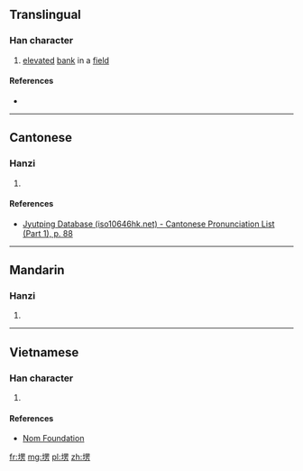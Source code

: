 ==Translingual==

===Han character===
{{Han char|rn=32|rad=土|as=09|sn=12|four=|canj=GWLS|ids=⿰土⿱罒方}}

# [[elevate]]d [[bank]] in a [[field]]

====References====
* {{Han ref|kx=0234.271|hdz=10464.020|uh=5844|ud=22596}}

----

==Cantonese==

===Hanzi===
{{yue-hanzi|jyut=[[ling4]]|y=ling4}}

# {{defn|lang=yue|sort=土09}}

====References====
* [http://www.iso10646hk.net/jp/document/download.jsp Jyutping Database (iso10646hk.net) - Cantonese Pronunciation List (Part 1), p. 88]

----

==Mandarin==

===Hanzi===
{{cmn-hanzi|pin=[[léng]] ([[leng2]])|wg=leng<sup>2</sup>}}

# {{defn|lang=cmn|sort=土09}}

----

==Vietnamese==

===Han character===
{{vi-hantu|[[lăng]]|rs=土09}}

# {{defn|lang=vi|sort=土09}}

====References====
* [http://nomfoundation.org/common/nom_details.php?codepoint=5844 Nom Foundation]

[[fr:塄]]
[[mg:塄]]
[[pl:塄]]
[[zh:塄]]